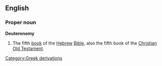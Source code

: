 {{Bible|4|Leviticus|Joshua}}
==English==
===Proper noun===
'''Deuteronomy'''
#The fifth [[book]] of the [[Hebrew]] [[Bible]], also the fifth book of the [[Christian]] [[Old Testament]].
[[Category:Greek derivations]]
